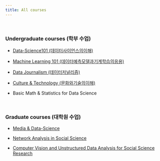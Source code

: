 ```yaml
---
title: All courses
---
```


</br>

### Undergraduate courses (학부 수업)

-   [Data-Science101 (데이터사이언스의이해)](ds101/index.qmd)

-   [Machine Learning 101 (데이터예측모델과기계학습의응용)](ml101/index.qmd)

-   [Data Journalism (데이터저널리즘)](data_journalism/index.qmd)

-   [Culture & Technology (문화와기술의이해)](cul_tech/index.qmd)

-   Basic Math & Statistics for Data Science

<br>

### Graduate courses (대학원 수업)

-   [Media & Data-Science](media_ds/index.qmd)

-   [Network Analysis in Social Science](network/index.qmd)

-   [Computer Vision and Unstructured Data Analysis for Social Science Research](comvis/index.qmd)
